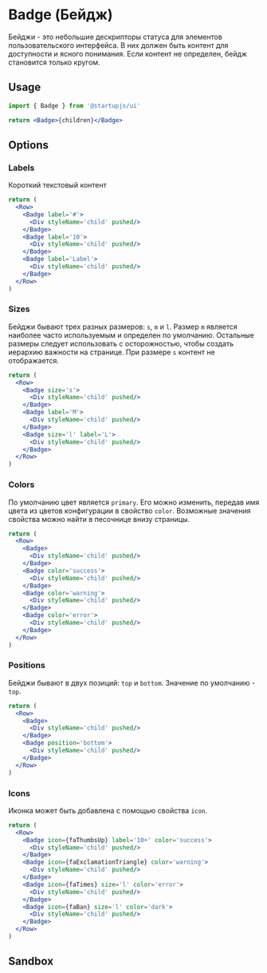 
# Badge (Бейдж)

Бейджи - это небольшие дескрипторы статуса для элементов пользовательского интерфейса. В них должен быть контент для доступности и ясного понимания. Если контент не определен, бейдж становится только кругом.

## Usage

```jsx
import { Badge } from '@startupjs/ui'

return <Badge>{children}</Badge>
```

## Options

### Labels

Короткий текстовый контент

```jsx example
return (
  <Row>
    <Badge label='#'>
      <Div styleName='child' pushed/>
    </Badge>
    <Badge label='10'>
      <Div styleName='child' pushed/>
    </Badge>
    <Badge label='Label'>
      <Div styleName='child' pushed/>
    </Badge>
  </Row>
)
```

### Sizes

Бейджи бывают трех разных размеров: `s`, `m` и `l`. Размер `m` является наиболее часто используемым и определен по умолчанию. Остальные размеры следует использовать с осторожностью, чтобы создать иерархию важности на странице. При размере `s` контент не отображается.

```jsx example
return (
  <Row>
    <Badge size='s'>
      <Div styleName='child' pushed/>
    </Badge>
    <Badge label='M'>
      <Div styleName='child' pushed/>
    </Badge>
    <Badge size='l' label='L'>
      <Div styleName='child' pushed/>
    </Badge>
  </Row>
)
```

### Colors

По умолчанию цвет является `primary`. Его можно изменить, передав имя цвета из цветов конфигурации в свойство `color`. Возможные значения свойства можно найти в песочнице внизу страницы.

```jsx example
return (
  <Row>
    <Badge>
      <Div styleName='child' pushed/>
    </Badge>
    <Badge color='success'>
      <Div styleName='child' pushed/>
    </Badge>
    <Badge color='warning'>
      <Div styleName='child' pushed/>
    </Badge>
    <Badge color='error'>
      <Div styleName='child' pushed/>
    </Badge>
  </Row>
)
```

### Positions

Бейджи бывают в двух позиций: `top` и `bottom`. Значение по умолчанию - `top`.

```jsx example
return (
  <Row>
    <Badge>
      <Div styleName='child' pushed/>
    </Badge>
    <Badge position='bottom'>
      <Div styleName='child' pushed/>
    </Badge>
  </Row>
)
```

### Icons

Иконка может быть добавлена с помощью свойства `icon`.

```jsx example
return (
  <Row>
    <Badge icon={faThumbsUp} label='10+' color='success'>
      <Div styleName='child' pushed/>
    </Badge>
    <Badge icon={faExclamationTriangle} color='warning'>
      <Div styleName='child' pushed/>
    </Badge>
    <Badge icon={faTimes} size='l' color='error'>
      <Div styleName='child' pushed/>
    </Badge>
    <Badge icon={faBan} size='l' color='dark'>
      <Div styleName='child' pushed/>
    </Badge>
  </Row>
)
```

## Sandbox

<Sandbox Component={Badge} />
